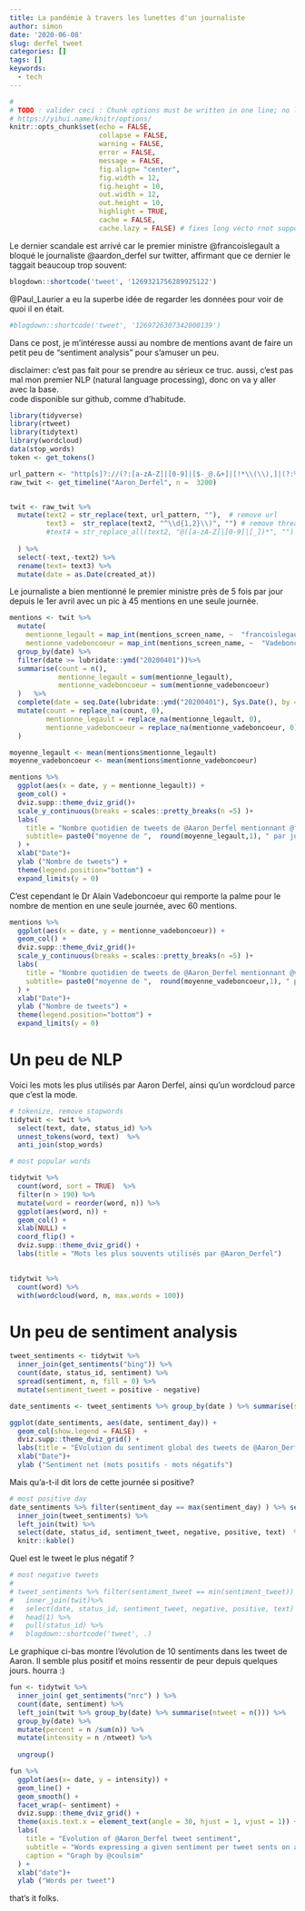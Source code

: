 ```yaml
---
title: La pandémie à travers les lunettes d'un journaliste
author: simon
date: '2020-06-08'
slug: derfel_tweet
categories: []
tags: []
keywords:
  - tech
---
```

```r
#
# TODO : valider ceci : Chunk options must be written in one line; no line breaks are allowed inside chunk options;
# https://yihui.name/knitr/options/
knitr::opts_chunk$set(echo = FALSE, 
                      collapse = FALSE,
                      warning = FALSE,
                      error = FALSE,
                      message = FALSE,
                      fig.align= "center",
                      fig.width = 12,
                      fig.height = 10,
                      out.width = 12,
                      out.height = 10,
                      highlight = TRUE,
                      cache = FALSE,
                      cache.lazy = FALSE) # fixes long vecto rnot supported quand on cache des gros éléments https://stackoverflow.com/questions/39417003/long-vectors-not-supported-yet-error-in-rmd-but-not-in-r-script
```



Le dernier scandale est arrivé car le premier ministre  @francoislegault a bloqué le journaliste @aardon_derfel sur twitter, affirmant que ce dernier le taggait beaucoup trop souvent:  

```r
blogdown::shortcode('tweet', '1269321756289925122')
```




@Paul_Laurier a eu la superbe idée de regarder les données pour voir de quoi il en était.  

```r
#blogdown::shortcode('tweet', '1269726307342000139')
```



Dans ce post, je m'intéresse aussi au nombre de mentions avant de faire un petit peu de "sentiment analysis" pour s'amuser un peu.

disclaimer:  c'est pas fait pour se prendre au sérieux ce truc.  aussi, c'est pas mal mon premier NLP (natural language processing), donc on va y aller avec la base.  
code disponible sur github, comme d'habitude.  

```r
library(tidyverse)
library(rtweet)
library(tidytext)
library(wordcloud)
data(stop_words)
token <- get_tokens()

url_pattern <- "http[s]?://(?:[a-zA-Z]|[0-9]|[$-_@.&+]|[!*\\(\\),]|(?:%[0-9a-fA-F][0-9a-fA-F]))+"
raw_twit <- get_timeline("Aaron_Derfel", n =  3200)


twit <- raw_twit %>% 
  mutate(text2 = str_replace(text, url_pattern, ""),  # remove url
         text3 =  str_replace(text2, "^\\d{1,2}\\)", "") # remove thread numbers
         #text4 = str_replace_all(text2, "@([a-zA-Z]|[0-9]|[_])*", "")  # remove @ follwoed by letters , numbers and underscores
         
  ) %>%
  select(-text,-text2) %>%
  rename(text= text3) %>%
  mutate(date = as.Date(created_at))


```


Le journaliste a bien mentionné le premier ministre près de 5 fois par jour depuis le 1er avril avec un pic à 45 mentions en une seule journée.



```r
mentions <- twit %>% 
  mutate(
    mentionne_legault = map_int(mentions_screen_name, ~  "francoislegault" %in% .x) ,
    mentionne_vadeboncoeur = map_int(mentions_screen_name, ~  "Vadeboncoeur_Al" %in% .x)) %>%
  group_by(date) %>%
  filter(date >= lubridate::ymd("20200401"))%>% 
  summarise(count = n(),
            mentionne_legault = sum(mentionne_legault),
            mentionne_vadeboncoeur = sum(mentionne_vadeboncoeur)
  )   %>% 
  complete(date = seq.Date(lubridate::ymd("20200401"), Sys.Date(), by = "day")) %>%
  mutate(count = replace_na(count, 0), 
         mentionne_legault = replace_na(mentionne_legault, 0),
         mentionne_vadeboncoeur = replace_na(mentionne_vadeboncoeur, 0)
  )

moyenne_legault <- mean(mentions$mentionne_legault)
moyenne_vadeboncoeur <- mean(mentions$mentionne_vadeboncoeur)

mentions %>% 
  ggplot(aes(x = date, y = mentionne_legault)) +
  geom_col() + 
  dviz.supp::theme_dviz_grid()+
  scale_y_continuous(breaks = scales::pretty_breaks(n =5) )+
  labs(
    title = "Nombre quotidien de tweets de @Aaron_Derfel mentionnant @francoislegault",
    subtitle= paste0("moyenne de ",  round(moyenne_legault,1), " par jour depuis le 1er avril")
  ) +
  xlab("Date")+
  ylab ("Nombre de tweets") +
  theme(legend.position="bottom") +
  expand_limits(y = 0)
```


C'est cependant le Dr Alain Vadeboncoeur  qui remporte la palme pour le nombre de mention en une seule journée, avec 60 mentions.  


```r
mentions %>% 
  ggplot(aes(x = date, y = mentionne_vadeboncoeur)) +
  geom_col() + 
  dviz.supp::theme_dviz_grid()+
  scale_y_continuous(breaks = scales::pretty_breaks(n =5) )+
  labs(
    title = "Nombre quotidien de tweets de @Aaron_Derfel mentionnant @vadeboncoeur_al",
    subtitle= paste0("moyenne de ",  round(moyenne_vadeboncoeur,1), " par jour depuis le 1er avril")
  ) +
  xlab("Date")+
  ylab ("Nombre de tweets") +
  theme(legend.position="bottom") +
  expand_limits(y = 0)
```



#  Un peu de NLP

Voici les mots les plus utilisés par Aaron Derfel, ainsi qu'un wordcloud parce que c'est la mode.

```r

# tokenize, remove stopwords
tidytwit <- twit %>% 
  select(text, date, status_id) %>% 
  unnest_tokens(word, text)  %>% 
  anti_join(stop_words)

# most popular words

tidytwit %>%
  count(word, sort = TRUE)  %>%
  filter(n > 190) %>%
  mutate(word = reorder(word, n)) %>%
  ggplot(aes(word, n)) +
  geom_col() +
  xlab(NULL) +
  coord_flip() + 
  dviz.supp::theme_dviz_grid() +
  labs(title = "Mots les plus souvents utilisés par @Aaron_Derfel")
  
```

```r

tidytwit %>%
  count(word) %>%
  with(wordcloud(word, n, max.words = 100))
```



# Un peu de sentiment analysis  



```r
tweet_sentiments <- tidytwit %>%
  inner_join(get_sentiments("bing")) %>%
  count(date, status_id, sentiment) %>%
  spread(sentiment, n, fill = 0) %>%
  mutate(sentiment_tweet = positive - negative) 

date_sentiments <- tweet_sentiments %>% group_by(date ) %>% summarise(sentiment_day = sum(sentiment_tweet))

ggplot(date_sentiments, aes(date, sentiment_day)) +
  geom_col(show.legend = FALSE)  + 
  dviz.supp::theme_dviz_grid() +
  labs(title = "ÉVolution du sentiment global des tweets de @Aaron_Derfel")+ 
  xlab("Date")+
  ylab ("Sentiment net (mots positifs - mots négatifs")


```

Mais qu'a-t-il dit lors de cette journée si positive?
```r

# most positive day
date_sentiments %>% filter(sentiment_day == max(sentiment_day) ) %>% select(date) %>% 
  inner_join(tweet_sentiments) %>% 
  left_join(twit) %>%
  select(date, status_id, sentiment_tweet, negative, positive, text)  %>%
  knitr::kable()
```


Quel est le tweet le plus négatif ?

```r


# most negative tweets
# 
# tweet_sentiments %>% filter(sentiment_tweet == min(sentiment_tweet)) %>%
#   inner_join(twit)%>% 
#   select(date, status_id, sentiment_tweet, negative, positive, text) %>%
#   head(1) %>%
#   pull(status_id) %>%
#   blogdown::shortcode('tweet', .)
```





Le graphique ci-bas montre l'évolution de 10 sentiments dans les tweet de Aaron.   Il semble plus positif et moins ressentir de peur depuis quelques jours.  hourra :)



```r
fun <- tidytwit %>% 
  inner_join( get_sentiments("nrc") ) %>%
  count(date, sentiment) %>%
  left_join(twit %>% group_by(date) %>% summarise(ntweet = n())) %>%
  group_by(date) %>%
  mutate(percent = n /sum(n)) %>%
  mutate(intensity = n /ntweet) %>%
  
  ungroup()

fun %>%
  ggplot(aes(x= date, y = intensity)) +
  geom_line() +
  geom_smooth() +
  facet_wrap(~ sentiment) + 
  dviz.supp::theme_dviz_grid() + 
  theme(axis.text.x = element_text(angle = 30, hjust = 1, vjust = 1)) +
  labs(
    title = "Evolution of @Aaron_Derfel tweet sentiment",
    subtitle = "Words expressing a given sentiment per tweet sents on a given day",
    caption = "Graph by @coulsim"
  ) +
  xlab("date")+
  ylab ("Words per tweet")


```

that's it folks.

